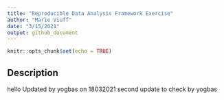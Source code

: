 ```yaml
---
title: "Reproducible Data Analysis Framework Exercise"
author: "Marie Viuff"
date: "3/15/2021"
output: github_document
---
```


```r
knitr::opts_chunk$set(echo = TRUE)
```

## Description

hello
Updated by yogbas on 18032021
second update to check by yogbas
